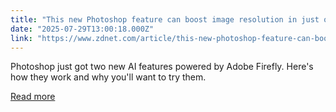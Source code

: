 ```yaml
---
title: "This new Photoshop feature can boost image resolution in just one click, thanks to AI"
date: "2025-07-29T13:00:18.000Z"
link: "https://www.zdnet.com/article/this-new-photoshop-feature-can-boost-image-resolution-in-just-one-click-thanks-to-ai/"
---
```


Photoshop just got two new AI features powered by Adobe Firefly. Here's how they work and why you'll want to try them.

[Read more](https://www.zdnet.com/article/this-new-photoshop-feature-can-boost-image-resolution-in-just-one-click-thanks-to-ai/)
